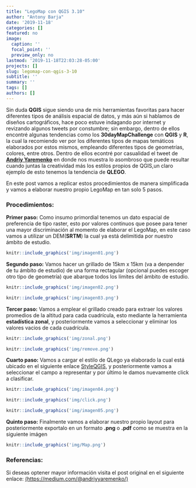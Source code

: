 ```yaml
---
title: "LegoMap con QGIS 3.10"
author: "Antony Barja"
date: '2019-11-18'
categories: []
featured: no
image:
  caption: ''
  focal_point: ''
  preview_only: no
lastmod: '2019-11-18T22:03:28-05:00'
projects: []
slug: legomap-con-qgis-3-10
subtitle: ''
summary: ''
tags: []
authors: []
---
```

Sin duda **QGIS** sigue siendo una de mis herramientas favoritas para hacer diferentes tipos de análisis espacial de datos, y más aún si hablamos de diseños cartográficos, hace poco estuve indagando por internet y revizando algunos tweets por constumbre; sin embargo, dentro de ellos encontré algunas tendencias como los **30dayMapChallenge** con **QGIS** y **R**, la cual la recomiendo ver por los diferentes tipos de mapas temáticos elaborados por estos mismos, empleando diferentes tipos de geometrías, colores, entre otros. Dentro de ellos econtré por casualidad el tweet de [**Andriy Yaremenko**](https://twitter.com/AndriyYaremenko/status/1187860764759154689) en donde nos muestra lo asombroso que puede resultar cuando juntas la creatividad más los estilos propios de QGIS,un claro ejemplo de esto tenemos la tendencia de **QLEGO**.

En este post vamos a replicar estos procedimientos de manera simplificada y vamos a elaborar nuestro propio LegoMap en tan solo 5 pasos.

### Procedimientos:
**Primer paso:** Como insumo primordial tenemos un dato espacial de preferencia de tipo raster, esto por valores continuos que posee para tener una mayor discriminación al momento de elaborar el LegoMap, en este caso vamos a utilizar un DEM(**SRTM**) la cual ya está delimitida por nuestro ámbito de estudio.

```r
knitr::include_graphics('img/imagen01.png')
```

**Segundo paso:** Vamos hacer un grillado de 15km x 15km (va a denpender de tu ámbito de estudio) de una forma rectagular (opcional puedes escoger otro tipo de geometría) que abarque todos los límites del ámbito de estudio.

```r
knitr::include_graphics('img/imagen02.png')
```

```r
knitr::include_graphics('img/imagen03.png')
```

**Tercer paso:** Vamos a emplear el grillado creado para extraer los valores promedios de la altitud para cada cuadrícula, esto mediante la herramienta **estadística zonal**, y posteriormente vamos a seleccionar y eliminar los valores vacios de cada cuadrícula.

```r
knitr::include_graphics('img/zonal.png')
```

```r
knitr::include_graphics('img/remove.png')
```

**Cuarto paso:** Vamos a cargar el estilo de QLego ya elaborado la cual está ubicado en el siguiente enlace [StyleQGIS](https://github.com/barja8/SytlesQGIS/raw/master/QLEGO.zip), y posteriormente vamos a seleccionar el campo a representar y por último le damos nuevamente click a clasificar.

```r
knitr::include_graphics('img/imagen04.png')
```

```r
knitr::include_graphics('img/click.png')
```

```r
knitr::include_graphics('img/imagen05.png')
```


**Quinto paso:** Finalmente vamos a elaborar nuestro propio layout para posteriormente exportalo en un formato **.png** o **.pdf** como se muestra en la siguiente imágen

```r
knitr::include_graphics('img/Map.png')
```

### Referencias:
Si deseas optener mayor información visita el post original en el siguiente enlace: 
[(https://medium.com/@andriyyaremenko/)](https://medium.com/@andriyyaremenko/how-to-create-lego-map-style-in-qgis-a8ecf42d02ef)









